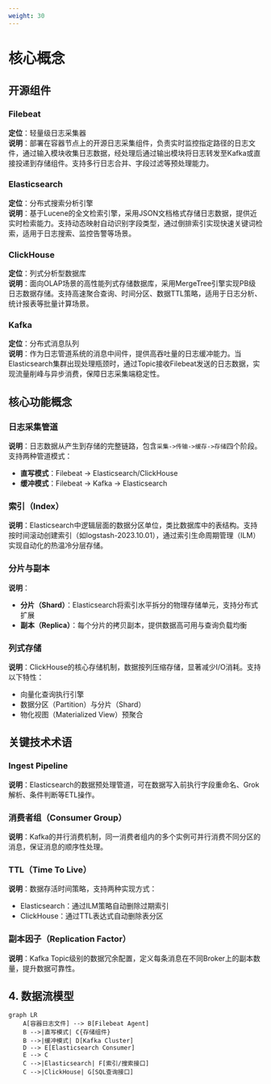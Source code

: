 ```yaml
---
weight: 30
---
```


# 核心概念

## 开源组件

### Filebeat
**定位**：轻量级日志采集器  
**说明**：部署在容器节点上的开源日志采集组件，负责实时监控指定路径的日志文件，通过输入模块收集日志数据，经处理后通过输出模块将日志转发至Kafka或直接投递到存储组件。支持多行日志合并、字段过滤等预处理能力。

### Elasticsearch
**定位**：分布式搜索分析引擎  
**说明**：基于Lucene的全文检索引擎，采用JSON文档格式存储日志数据，提供近实时检索能力。支持动态映射自动识别字段类型，通过倒排索引实现快速关键词检索，适用于日志搜索、监控告警等场景。

### ClickHouse
**定位**：列式分析型数据库  
**说明**：面向OLAP场景的高性能列式存储数据库，采用MergeTree引擎实现PB级日志数据存储。支持高速聚合查询、时间分区、数据TTL策略，适用于日志分析、统计报表等批量计算场景。

### Kafka
**定位**：分布式消息队列  
**说明**：作为日志管道系统的消息中间件，提供高吞吐量的日志缓冲能力。当Elasticsearch集群出现处理瓶颈时，通过Topic接收Filebeat发送的日志数据，实现流量削峰与异步消费，保障日志采集端稳定性。

## 核心功能概念

### 日志采集管道
**说明**：日志数据从产生到存储的完整链路，包含`采集->传输->缓存->存储`四个阶段。支持两种管道模式：  
- **直写模式**：Filebeat → Elasticsearch/ClickHouse  
- **缓冲模式**：Filebeat → Kafka → Elasticsearch

### 索引（Index）
**说明**：Elasticsearch中逻辑层面的数据分区单位，类比数据库中的表结构。支持按时间滚动创建索引（如logstash-2023.10.01），通过索引生命周期管理（ILM）实现自动化的热温冷分层存储。

### 分片与副本
**说明**：  
- **分片（Shard）**：Elasticsearch将索引水平拆分的物理存储单元，支持分布式扩展  
- **副本（Replica）**：每个分片的拷贝副本，提供数据高可用与查询负载均衡

### 列式存储
**说明**：ClickHouse的核心存储机制，数据按列压缩存储，显著减少I/O消耗。支持以下特性：  
- 向量化查询执行引擎  
- 数据分区（Partition）与分片（Shard）  
- 物化视图（Materialized View）预聚合

## 关键技术术语

### Ingest Pipeline
**说明**：Elasticsearch的数据预处理管道，可在数据写入前执行字段重命名、Grok解析、条件判断等ETL操作。

### 消费者组（Consumer Group）
**说明**：Kafka的并行消费机制，同一消费者组内的多个实例可并行消费不同分区的消息，保证消息的顺序性处理。

### TTL（Time To Live）
**说明**：数据存活时间策略，支持两种实现方式：  
- Elasticsearch：通过ILM策略自动删除过期索引  
- ClickHouse：通过TTL表达式自动删除表分区

### 副本因子（Replication Factor）
**说明**：Kafka Topic级别的数据冗余配置，定义每条消息在不同Broker上的副本数量，提升数据可靠性。


## 4. 数据流模型

```mermaid
graph LR
    A[容器日志文件] --> B[Filebeat Agent]
    B -->|直写模式| C{存储组件}
    B -->|缓冲模式| D[Kafka Cluster]
    D --> E[Elasticsearch Consumer]
    E --> C
    C -->|Elasticsearch| F[索引/搜索接口]
    C -->|ClickHouse| G[SQL查询接口]